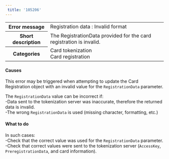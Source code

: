```yaml
---  
 title: '105206'  
---  
```

  
<table>
    <tbody>
        <tr>
            <th class="header"><strong>Error message</strong></th>
            <td class="content">Registration data : Invalid format</td>
        </tr>
        <tr>
            <th class="header"><strong>Short description</strong></th>
            <td class="content">The RegistrationData provided for the card registration is invalid.</td>
        </tr>
        <tr>
            <th class="header"><strong>Categories</strong></th>
            <td class="content">  
<div class="label">Card tokenization</div>  
<div class="label">Card registration</div>
</td>
        </tr>
    </tbody>
</table>  

#### Causes  

This error may be triggered when attempting to update the Card Registration object with an invalid value for the `RegistrationData` parameter.  

The `RegistrationData` value can be incorrect if:  
-Data sent to the tokenization server was inaccurate, therefore the returned data is invalid.  
-The wrong `RegistrationData` is used (missing character, formatting, etc.)  

#### What to do  

In such cases:  
-Check that the correct value was used for the `RegistrationData` parameter.  
-Check that correct values were sent to the tokenization server (`AccessKey`, `PreregistrationData`, and card information).